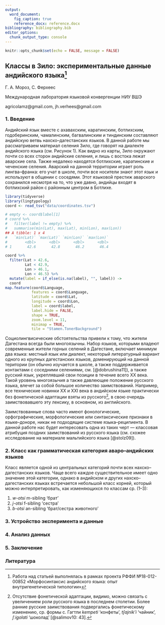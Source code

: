 ```yaml
---
output: 
  word_document:
    fig_caption: true
    reference_docx: reference.docx
bibliography: bibliography.bib
editor_options: 
  chunk_output_type: console
---
```


```r
knitr::opts_chunk$set(echo = FALSE, message = FALSE)
```

## Классы в Зило: экспериментальные данные андийского языка[^1]

Г. А. Мороз, С. Ферхеес

Международная лаборатория языковой конвергенции НИУ ВШЭ

agricolamz@gmail.com, jh.verhees@gmail.com

[^1]: Работа над статьей выполнялась в рамках проекта РФФИ №18-012-00852 «Морфосинтаксис андийского языка: опыт внутригенетической типологии»

### 1. Введение
Андийский язык вместе с ахавахским, каратинским, ботлихским, годоберинским, чамалинским, багвалинским и тиндинским составляют андийскую ветвь нахско--дагестанских языков. В данной работе мы рассматриваем материал селения Зило, где говорят на диалекте андийского языка (cм. Рисунок 1). Как видно из карты, Зило окружают почти со всех сторон андийские селения, и лишь с востока лежат аварские села. Также недалеко находятся ботлихские, каратинские и чеченские селения. Аварский на данной территории играет роль лингва--франка: его учат в школе, почти все носители знают этот язык и используют в общении с соседями. Этот языковой престиж аварского сохранился несмотря на то, что уже давно, андийцы входят в ботлихский район с районным центром в Ботлихе.

```r
library(tidyverse)
library(lingtypology)
coord <- read_tsv("data/coordinates.tsv")

# empty <- coord$label[1]
# coord %>%
#   filter(label != empty) %>%
#   summarise(min(Lat), max(Lat), min(Lon), max(Lon))
## A tibble: 1 x 4
#   `min(Lat)` `max(Lat)` `min(Lon)` `max(Lon)`
#        <dbl>      <dbl>      <dbl>      <dbl>
# 1       42.6       42.8       46.2       46.4

coord %>% 
  filter(Lat > 42.6,
         Lat < 42.9,
         Lon > 46.1,
         Lon < 46.5) %>% 
  mutate(label = if_else(is.na(label), "", label)) ->
  coord
map.feature(coord$Language,
            features = coord$Language,
            latitude = coord$Lat,
            longitude = coord$Lon,
            label = coord$label,
            label.hide = FALSE,
            shape = TRUE,
            zoom.level = 11,
            minimap = TRUE,
            tile = "Stamen.TonerBackground")
```

Социолингвисические обстоятельства привели к тому, что жители Дагестана всегда были многоязычны. Набор языков, которыми владеют современные жители горных селений в Дагестане, включает минимум два языка: местный язык или диалект, некоторый литературный вариант одного из крупных дагестанских языков, доменирующий на данной територии (он обычно изучается в школе, а также поддерживается контактами с соседними селениями, см. [@dobrushina11]), а также русский язык, укреплявший свои позиции в течение всего XX века. Такой уровень многоязычия а также давлеющее положение русского языка, влечет за собой большое количество заимствований. Например, все технические новинки XX и XXI века в андийском языке практически без фонетической адаптации взяты из русского[^2], в свою очередь заимствовавшего эту лексику, в основном, из английского.

[^2]: Отсутствие фонетической адаптации, видимо, можно связать с увеличением роли русского языка в последнем столетии. Более ранние русские заимствования подвергались фонетическому изменению, ср. формы с. Гагтли *kempeti* 'конфеты', *tʃajnik'i* 'чайник', *ʃːiɡolati* 'шоколад' [@salimov10: 43].

Заимствованные слова часто имеют фонологические, орфографические, морфологические или синтаксические признаки в языке--доноре, никак не подходящие системе языка--реципиента. В данной работе нас будет интересовать одна из таких черт --- классовая атрибуция поздних заимствований из русского языка (см. cхожее исследование на материале мальтийского языка [@stolz09]).

### 2. Класс как грамматическая категория аваро--андийских языков

Класс является одной из центральных категорий почти всех нахско--дагестанских языков. Чаще всего каждое существительное имеет одно значение этой категории, однако в андийском и других нахско--дагестанских языках встречается небольшой класс корней, который можно интерпретировать, как изменяющихся по классам ср. (@1--@3):

(@1) *w-otsi* m-sibling 'брат'
(@) *j-otsi* f-sibling 'сестра'
(@3) *b-otsi* an-sibling 'брат/сестра животного'

### 3. Устройство эксперимента и данные
### 4. Анализ данных
### 5. Заключение
### Литература